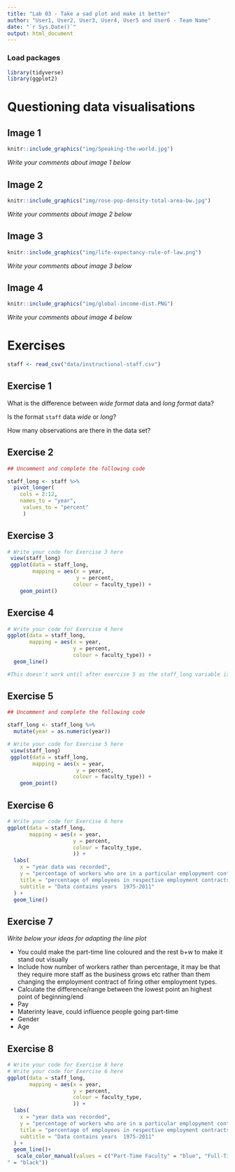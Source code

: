 ```yaml
---
title: "Lab 03 - Take a sad plot and make it better"
author: "User1, User2, User3, User4, User5 and User6 - Team Name"
date: "`r Sys.Date()`"
output: html_document
---
```


### Load packages

```r
library(tidyverse)
library(ggplot2)
```


# Questioning data visualisations

## Image 1

```r
knitr::include_graphics("img/Speaking-the-world.jpg")
```

_Write your comments about image 1 below_





## Image 2

```r
knitr::include_graphics("img/rose-pop-density-total-area-bw.jpg")
```

_Write your comments about image 2 below_




## Image 3

```r
knitr::include_graphics("img/life-expectancy-rule-of-law.png")
```

_Write your comments about image 3 below_




## Image 4

```r
knitr::include_graphics("img/global-income-dist.PNG")
```

_Write your comments about image 4 below_





# Exercises

```r
staff <- read_csv("data/instructional-staff.csv")
```


## Exercise 1

What is the difference between *wide format* data and *long format* data?


Is the format `staff` data *wide* or *long*?


How many observations are there in the data set?




## Exercise 2

```r
## Uncomment and complete the following code

staff_long <- staff %>%
  pivot_longer(
    cols = 2:12, 
    names_to = "year",
     values_to = "percent"
     )

```


## Exercise 3

```r
# Write your code for Exercise 3 here
 view(staff_long)
 ggplot(data = staff_long,
        mapping = aes(x = year, 
                      y = percent, 
                     colour = faculty_type)) +
    geom_point() 

```

## Exercise 4

```r
# Write your code for Exercise 4 here
ggplot(data = staff_long,
       mapping = aes(x = year, 
                     y = percent, 
                     colour = faculty_type)) +
  geom_line() 

#This doesn't work until after exercise 5 as the staff_long variable is a character not a numeric so therefore you can't visualise progression over dates as there is no year inbetween 1975 and 1989 for example. This is why indrxing didnt't work when pivoting.

```

## Exercise 5

```r
## Uncomment and complete the following code

staff_long <- staff_long %>%
  mutate(year = as.numeric(year))
```


```r
# Write your code for Exercise 5 here
 view(staff_long)
 ggplot(data = staff_long,
        mapping = aes(x = year, 
                      y = percent, 
                     colour = faculty_type)) +
    geom_point() 

```

## Exercise 6

```r
# Write your code for Exercise 6 here
ggplot(data = staff_long,
       mapping = aes(x = year, 
                     y = percent, 
                     colour = faculty_type,
                     )) +
  labs(
    x = "year data was recorded",
    y = "percentage of workers who are in a particular emplopyment contract",
    title = "percentage of employees in respective employment contracts by year",
    subtitle = "Data contains years  1975-2011"
  ) +
  geom_line()

```

## Exercise 7

_Write below your ideas for adapting the line plot_

* You could make the part-time line coloured and the rest b+w to make it stand out visually
* Include how number of workers rather than percentage, it may be that they require more staff as the business grows etc rather than them changing the employment contract of firing other employment types.
* Calculate the difference/range between the lowest point an highest point of beginning/end 
* Pay 
* Materinty leave, could influence people going part-time
* Gender
* Age


## Exercise 8

```r
# Write your code for Exercise 8 here
# Write your code for Exercise 6 here
ggplot(data = staff_long,
       mapping = aes(x = year, 
                     y = percent, 
                     colour = faculty_type,
                     )) +
  labs(
    x = "year data was recorded",
    y = "percentage of workers who are in a particular emplopyment contract",
    title = "percentage of employees in respective employment contracts by year",
    subtitle = "Data contains years  1975-2011"
  ) +
  geom_line()+
   scale_color_manual(values = c("Part-Time Faculty" = "blue", "Full-Time Tenured Faculty" = "black", "Full-Time Tenure-Track Faculty" = "black","Full-Time Non-Tenure-Track Faculty" = "black", "Full-Time Non-Tenure-Track Faculty" = "black", "Graduate Student Employees
" = "black"))


```

